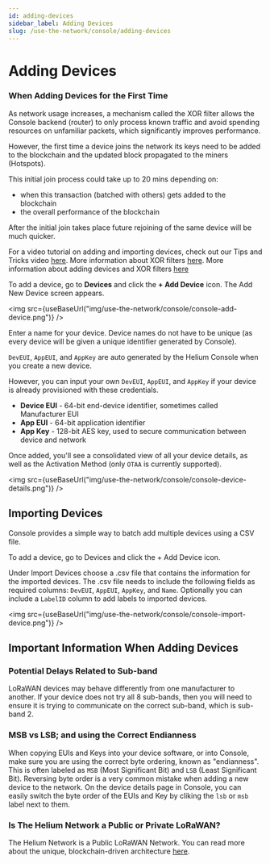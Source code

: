 ```yaml
---
id: adding-devices
sidebar_label: Adding Devices
slug: /use-the-network/console/adding-devices
---
```


# Adding Devices


### When Adding Devices for the First Time

As network usage increases, a mechanism called the XOR filter allows the Console backend (router) to only process known traffic and avoid spending resources on unfamiliar packets, which significantly improves performance.

However, the first time a device joins the network its keys need to be added to the blockchain and the updated block propagated to the miners (Hotspots).

This initial join process could take up to 20 mins depending on:

- when this transaction (batched with others) gets added to the blockchain
- the overall performance of the blockchain

After the initial join takes place future rejoining of the same device will be much quicker. 

For a video tutorial on adding and importing devices, check out our Tips and Tricks video [here](https://youtu.be/GXJNOE4-Cho).
More information about XOR filters [here](https://engineering.helium.com/2021/07/29/console-updates-2.0.html).
More information about adding devices and XOR filters [here](https://youtu.be/X83BFGfoGto)

To add a device, go to **Devices** and click the **+ Add Device** icon. The Add New Device screen appears.

<img
  src={useBaseUrl("img/use-the-network/console/console-add-device.png")}
/>

Enter a name for your device. Device names do not have to be unique \(as every
device will be given a unique identifier generated by Console\). 

`DevEUI`, `AppEUI`, and `AppKey` are auto generated by the Helium Console when you create
a new device. 

However, you can input your own `DevEUI`, `AppEUI`, and `AppKey`
if your device is already provisioned with these credentials.

- **Device EUI** - 64-bit end-device identifier, sometimes called Manufacturer
  EUI
- **App EUI** - 64-bit application identifier
- **App Key** - 128-bit AES key, used to secure communication between device and
  network

Once added, you'll see a consolidated view of all your device details, as well
as the Activation Method \(only `OTAA` is currently supported\).

<img
  src={useBaseUrl("img/use-the-network/console/console-device-details.png")}
/>

## Importing Devices
Console provides a simple way to batch add multiple devices using a CSV file. 

To add a device, go to Devices and click the + Add Device icon.

Under Import Devices choose a .csv file that contains the information for the imported devices. The .csv file needs to include the following fields as required columns: `DevEUI`, `AppEUI`, `AppKey`, and `Name`. Optionally you can include a `LabelID` column to add labels to imported devices.

<img
  src={useBaseUrl("img/use-the-network/console/console-import-device.png")}
/>

## Important Information When Adding Devices


### Potential Delays Related to Sub-band

LoRaWAN devices may behave differently from one manufacturer to another. If your device does not try all 8 sub-bands, then you will need to ensure it is trying to communicate on the correct sub-band, which is sub-band 2.

### MSB vs LSB; and using the Correct Endianness

When copying EUIs and Keys into your device software, or into Console, make sure
you are using the correct byte ordering, known as "endianness". This is often
labeled as `MSB` \(Most Significant Bit\) and `LSB` \(Least Significant Bit\).
Reversing byte order is a very common mistake when adding a new device to the
network. On the device details page in Console, you can easily switch the byte
order of the EUIs and Key by cliking the `lsb` or `msb` label next to them.

### Is The Helium Network a Public or Private LoRaWAN?

The Helium Network is a Public LoRaWAN Network. You can read more about the
unique, blockchain-driven architecture [here](/blockchain).
